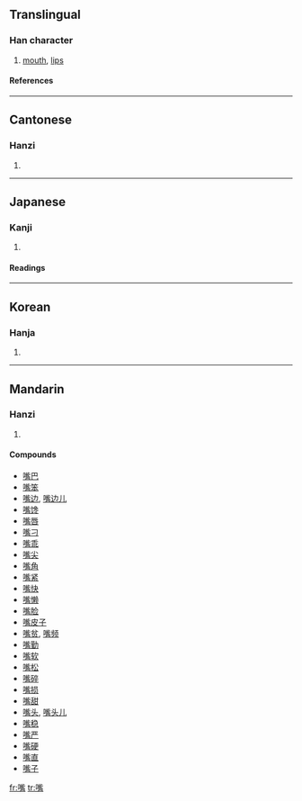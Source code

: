 {{see|咀}}

==Translingual==
===Han character===
{{Han char|rn=30|rad=口|as=12|sn=15|four=6102<sub>7</sub>|canj=口卜心月 (RYPB)}}
# [[mouth]], [[lips]]
====References====
{{Han ref|kx=0207.100|dkj=04256|dj=0430.080|hdz=10689.150|uh=5634|ud=22068|bh=BC4C|bd=48204}}
----
==Cantonese==
===Hanzi===
{{yue-hanzi|jyut=|y=jeui2}}
# {{defn|Cantonese}}
----
==Japanese==
===Kanji===
{{ja-kanji|grade=|rs=口12}}
# {{defn|Japanese}} 
====Readings====
{{ja-readings|on=[[し]] (shi)|kun=[[くちばし]] (kuchibashi)}}
----
==Korean==
===Hanja===
{{ko-hanja|hangeul=취|rv=chwi|mr=ch'wi}}
# {{defn|Korean}}
----
==Mandarin==
===Hanzi===
{{cmn-hanzi|pin=[[zuǐ]] ([[zui3]])|wg=tsui<sup>3</sup>}}
# {{defn|Mandarin}}

====Compounds====
*[[嘴巴]]
*[[嘴笨]]
*[[嘴边]], [[嘴边儿]]
*[[嘴馋]]
*[[嘴唇]]
*[[嘴刁]]
*[[嘴乖]]
*[[嘴尖]]
*[[嘴角]]
*[[嘴紧]]
*[[嘴快]]
*[[嘴懒]]
*[[嘴脸]]
*[[嘴皮子]]
*[[嘴贫]], [[嘴频]]
*[[嘴勤]]
*[[嘴软]]
*[[嘴松]]
*[[嘴碎]]
*[[嘴损]]
*[[嘴甜]]
*[[嘴头]], [[嘴头儿]]
*[[嘴稳]]
*[[嘴严]]
*[[嘴硬]]
*[[嘴直]]
*[[嘴子]]

[[fr:嘴]]
[[tr:嘴]]
